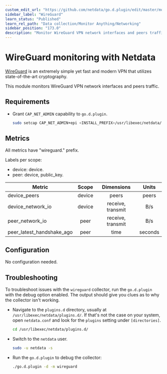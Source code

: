 ```yaml
---
custom_edit_url: "https://github.com/netdata/go.d.plugin/edit/master/modules/wireguard/README.md"
sidebar_label: "WireGuard"
learn_status: "Published"
learn_rel_path: "Data collection/Monitor Anything/Networking"
sidebar_position: "173.0"
description: "Monitor WireGuard VPN network interfaces and peers traffic."
---
```



# WireGuard monitoring with Netdata

[WireGuard](https://www.wireguard.com/) is an extremely simple yet fast and modern VPN that utilizes state-of-the-art
cryptography.

This module monitors WireGuard VPN network interfaces and peers traffic.

## Requirements

- Grant `CAP_NET_ADMIN` capability to `go.d.plugin`.

  ```bash
  sudo setcap CAP_NET_ADMIN+epi <INSTALL_PREFIX>/usr/libexec/netdata/plugins.d/go.d.plugin
  ```

## Metrics

All metrics have "wireguard." prefix.

Labels per scope:

- device: device.
- peer: device, public_key.

| Metric                    | Scope  |    Dimensions     |  Units  |
|---------------------------|:------:|:-----------------:|:-------:|
| device_peers              | device |       peers       |  peers  |
| device_network_io         | device | receive, transmit |   B/s   |
| peer_network_io           |  peer  | receive, transmit |   B/s   |
| peer_latest_handshake_ago |  peer  |       time        | seconds |

## Configuration

No configuration needed.

## Troubleshooting

To troubleshoot issues with the `wireguard` collector, run the `go.d.plugin` with the debug option enabled. The output
should give you clues as to why the collector isn't working.

- Navigate to the `plugins.d` directory, usually at `/usr/libexec/netdata/plugins.d/`. If that's not the case on
  your system, open `netdata.conf` and look for the `plugins` setting under `[directories]`.

  ```bash
  cd /usr/libexec/netdata/plugins.d/
  ```

- Switch to the `netdata` user.

  ```bash
  sudo -u netdata -s
  ```

- Run the `go.d.plugin` to debug the collector:

  ```bash
  ./go.d.plugin -d -m wireguard
  ```
